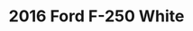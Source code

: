 ---
yrmm: 2204
brand: Ford
year: 2016
model: F-250
color: White
title: 2016 Ford F-250 White
description: Carli Backcountry, Black Rhino Wheels, Toyo Tires, Road Armor Bumpers
alt: 2016 F250 Carli 3.5" Backcountry, Rear full leaf springs, 37/1350R18 Toyo
  MT, Black Rhino Arsenal 18" Wheels, Road Armor Front and Rear Bumpers
width: 1406
height: 2500
---
